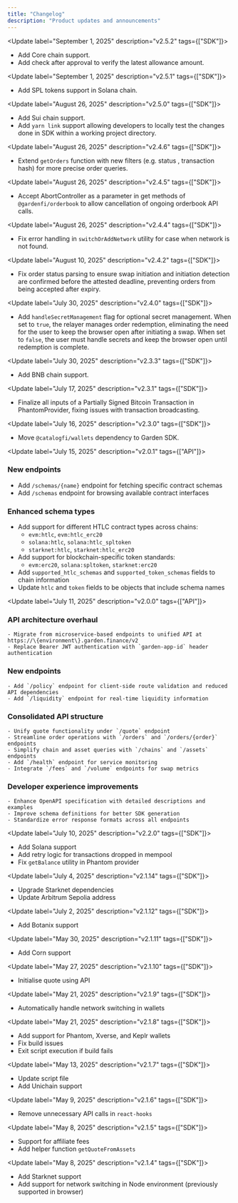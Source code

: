 ```yaml
---
title: "Changelog"
description: "Product updates and announcements"
---
```

<Update label="September 1, 2025" description="v2.5.2" tags={["SDK"]}>
  - Add Core chain support.
  - Add check after approval to verify the latest allowance amount.
</Update>

<Update label="September 1, 2025" description="v2.5.1" tags={["SDK"]}>
  - Add SPL tokens support in Solana chain.
</Update>

<Update label="August 26, 2025" description="v2.5.0" tags={["SDK"]}>
  - Add Sui chain support.
  - Add `yarn link` support allowing developers to locally test the changes done in SDK within a working project directory.
</Update>

<Update label="August 26, 2025" description="v2.4.6" tags={["SDK"]}>
  - Extend `getOrders` function with new filters (e.g. status , transaction hash) for more precise order queries.
</Update>

<Update label="August 26, 2025" description="v2.4.5" tags={["SDK"]}>
  - Accept AbortController as a parameter in get methods of `@gardenfi/orderbook` to allow cancellation of ongoing orderbook API calls.
</Update>

<Update label="August 26, 2025" description="v2.4.4" tags={["SDK"]}>
  - Fix error handling in `switchOrAddNetwork` utility for case when network is not found.
</Update>

<Update label="August 10, 2025" description="v2.4.2" tags={["SDK"]}>
  - Fix order status parsing to ensure swap initiation and initiation detection are confirmed before the attested deadline, preventing orders from being accepted after expiry.
</Update>

<Update label="July 30, 2025" description="v2.4.0" tags={["SDK"]}>
   - Add `handleSecretManagement` flag for optional secret management. When set to `true`, the relayer manages order redemption, eliminating the need for the user to keep the browser open after initiating a swap. When set to `false`, the user must handle secrets and keep the browser open until redemption is complete.
</Update>

<Update label="July 30, 2025" description="v2.3.3" tags={["SDK"]}>
  - Add BNB chain support.
</Update>

<Update label="July 17, 2025" description="v2.3.1" tags={["SDK"]}>
  - Finalize all inputs of a Partially Signed Bitcoin Transaction in PhantomProvider, fixing issues with transaction broadcasting.
</Update>

<Update label="July 16, 2025" description="v2.3.0" tags={["SDK"]}>
  - Move `@catalogfi/wallets` dependency to Garden SDK.
</Update>

<Update label="July 15, 2025" description="v2.0.1" tags={["API"]}>
  ### New endpoints
  
  - Add `/schemas/{name}` endpoint for fetching specific contract schemas
  - Add `/schemas` endpoint for browsing available contract interfaces

  ### Enhanced schema types
  
  - Add support for different HTLC contract types across chains:
    - `evm:htlc`, `evm:htlc_erc20`
    - `solana:htlc`, `solana:htlc_spltoken` 
    - `starknet:htlc`, `starknet:htlc_erc20`
  - Add support for blockchain-specific token standards:
    - `evm:erc20`, `solana:spltoken`, `starknet:erc20`
  - Add `supported_htlc_schemas` and `supported_token_schemas` fields to chain information
  - Update `htlc` and `token` fields to be objects that include schema names
</Update>

<Update label="July 11, 2025" description="v2.0.0" tags={["API"]}>
  ### API architecture overhaul
  
    - Migrate from microservice-based endpoints to unified API at https://\{environment\}.garden.finance/v2
    - Replace Bearer JWT authentication with `garden-app-id` header authentication

  ### New endpoints
    
    - Add `/policy` endpoint for client-side route validation and reduced API dependencies
    - Add `/liquidity` endpoint for real-time liquidity information

  ### Consolidated API structure
    
    - Unify quote functionality under `/quote` endpoint
    - Streamline order operations with `/orders` and `/orders/{order}` endpoints
    - Simplify chain and asset queries with `/chains` and `/assets` endpoints
    - Add `/health` endpoint for service monitoring
    - Integrate `/fees` and `/volume` endpoints for swap metrics

  ### Developer experience improvements

    - Enhance OpenAPI specification with detailed descriptions and examples
    - Improve schema definitions for better SDK generation
    - Standardize error response formats across all endpoints
</Update>

<Update label="July 10, 2025" description="v2.2.0" tags={["SDK"]}>
  - Add Solana support
  - Add retry logic for transactions dropped in mempool
  - Fix `getBalance` utility in Phantom provider
</Update>

<Update label="July 4, 2025" description="v2.1.14" tags={["SDK"]}>
  - Upgrade Starknet dependencies
  - Update Arbitrum Sepolia address
</Update>

<Update label="July 2, 2025" description="v2.1.12" tags={["SDK"]}>
  - Add Botanix support
</Update>

<Update label="May 30, 2025" description="v2.1.11" tags={["SDK"]}>
  - Add Corn support
</Update>

<Update label="May 27, 2025" description="v2.1.10" tags={["SDK"]}>
  - Initialise quote using API
</Update>

<Update label="May 21, 2025" description="v2.1.9" tags={["SDK"]}>
  - Automatically handle network switching in wallets
</Update>

<Update label="May 21, 2025" description="v2.1.8" tags={["SDK"]}>
  - Add support for Phantom, Xverse, and Keplr wallets
  - Fix build issues
  - Exit script execution if build fails
</Update>

<Update label="May 13, 2025" description="v2.1.7" tags={["SDK"]}>
  - Update script file
  - Add Unichain support
</Update>

<Update label="May 9, 2025" description="v2.1.6" tags={["SDK"]}>
  - Remove unnecessary API calls in `react-hooks`
</Update>

<Update label="May 8, 2025" description="v2.1.5" tags={["SDK"]}>
 - Support for affiliate fees
 - Add helper function `getQuoteFromAssets`
</Update>

<Update label="May 8, 2025" description="v2.1.4" tags={["SDK"]}>
  - Add Starknet support
  - Add support for network switching in Node environment (previously supported in browser)
</Update>

